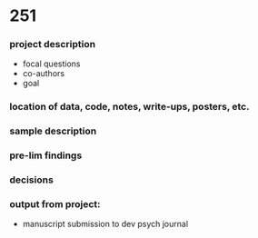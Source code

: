 # 251

### project description
- focal questions 
- co-authors
- goal 

### location of data, code, notes, write-ups, posters, etc.

### sample description 

### pre-lim findings 

### decisions

### output from project:
   - manuscript submission to dev psych journal 